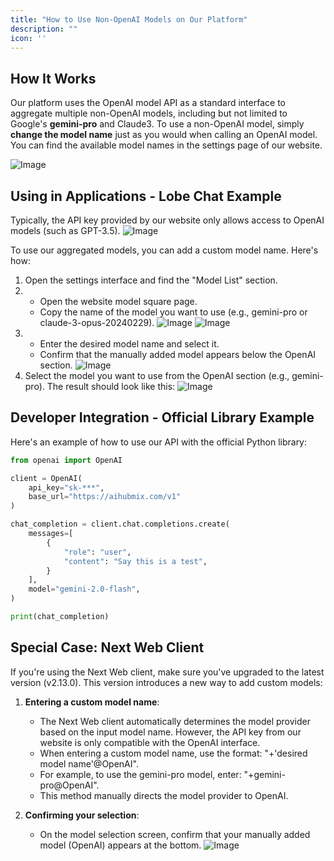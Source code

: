 ```yaml
---
title: "How to Use Non-OpenAI Models on Our Platform"
description: ""
icon: ''
---
```


## How It Works

Our platform uses the OpenAI model API as a standard interface to aggregate multiple non-OpenAI models, including but not limited to Google's **gemini-pro** and Claude3. To use a non-OpenAI model, simply **change the model name** just as you would when calling an OpenAI model. You can find the available model names in the settings page of our website.

![Image](../media/juhe05.PNG)

## Using in Applications - Lobe Chat Example

Typically, the API key provided by our website only allows access to OpenAI models (such as GPT-3.5).
![Image](../media/juhe1.png)

To use our aggregated models, you can add a custom model name. Here's how:

1. Open the settings interface and find the "Model List" section.
2. - Open the website model square page.
   - Copy the name of the model you want to use (e.g., gemini-pro or claude-3-opus-20240229).
![Image](../media/juhe2.png)
![Image](../media/juhe25.png)
3. - Enter the desired model name and select it.
   - Confirm that the manually added model appears below the OpenAI section.
![Image](../media/juhe3.png)
4. Select the model you want to use from the OpenAI section (e.g., gemini-pro). The result should look like this:
![Image](../media/juhe4.png)

## Developer Integration - Official Library Example

Here's an example of how to use our API with the official Python library:

```python
from openai import OpenAI

client = OpenAI(
    api_key="sk-***",
    base_url="https://aihubmix.com/v1"
)

chat_completion = client.chat.completions.create(
    messages=[
        {
            "role": "user",
            "content": "Say this is a test",
        }
    ],
    model="gemini-2.0-flash",
)

print(chat_completion)
```

## Special Case: Next Web Client

If you're using the Next Web client, make sure you've upgraded to the latest version (v2.13.0). This version introduces a new way to add custom models:

1. **Entering a custom model name**:
   - The Next Web client automatically determines the model provider based on the input model name. However, the API key from our website is only compatible with the OpenAI interface.
   - When entering a custom model name, use the format: "+'desired model name'@OpenAI".
   - For example, to use the gemini-pro model, enter: "+gemini-pro@OpenAI".
   - This method manually directs the model provider to OpenAI.

2. **Confirming your selection**:
   - On the model selection screen, confirm that your manually added model (OpenAI) appears at the bottom.
![Image](../media/juhe5.png)